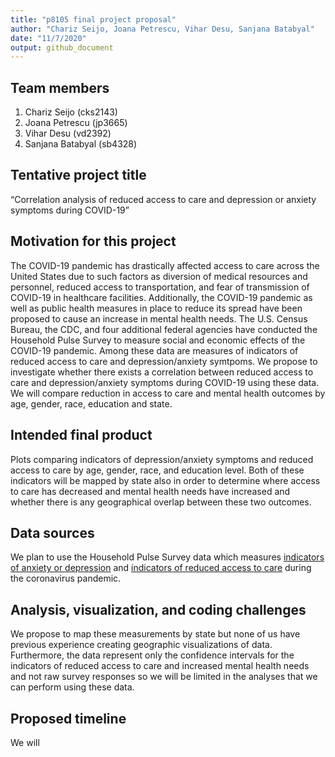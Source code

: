 ```yaml
---
title: "p8105 final project proposal"
author: "Chariz Seijo, Joana Petrescu, Vihar Desu, Sanjana Batabyal"
date: "11/7/2020"
output: github_document
---
```


## Team members

1. Chariz Seijo (cks2143)
2. Joana Petrescu (jp3665)
3. Vihar Desu (vd2392)
4. Sanjana Batabyal (sb4328)

## Tentative project title

"Correlation analysis of reduced access to care and depression or anxiety symptoms during COVID-19"

## Motivation for this project

The COVID-19 pandemic has drastically affected access to care across the United States due to such factors as diversion of medical resources and personnel, reduced access to transportation, and fear of transmission of COVID-19 in healthcare facilities. Additionally, the COVID-19 pandemic as well as public health measures in place to reduce its spread have been proposed to cause an increase in mental health needs. The U.S. Census Bureau, the CDC, and four additional federal agencies have conducted the Household Pulse Survey to measure social and economic effects of the COVID-19 pandemic. Among these data are measures of indicators of reduced access to care and depression/anxiety symtpoms. We propose to investigate whether there exists a correlation between reduced access to care and depression/anxiety symptoms during COVID-19 using these data. We will compare reduction in access to care and mental health outcomes by age, gender, race, education and state.

## Intended final product

Plots comparing indicators of depression/anxiety symptoms and reduced access to care by age, gender, race, and education level. Both of these indicators will be mapped by state also in order to determine where access to care has decreased and mental health needs have increased and whether there is any geographical overlap between these two outcomes.

## Data sources

We plan to use the Household Pulse Survey data which measures [indicators of anxiety or depression](https://healthdata.gov/dataset/indicators-anxiety-or-depression-based-reported-frequency-symptoms-during-last-7-days) and [indicators of reduced access to care](https://healthdata.gov/dataset/indicators-reduced-access-care-due-coronavirus-pandemic-during-last-4-weeks) during the coronavirus pandemic.

## Analysis, visualization, and coding challenges

We propose to map these measurements by state but none of us have previous experience creating geographic visualizations of data. Furthermore, the data represent only the confidence intervals for the indicators of reduced access to care and increased mental health needs and not raw survey responses so we will be limited in the analyses that we can perform using these data.

## Proposed timeline

We will 